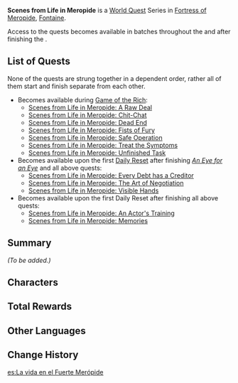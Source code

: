 {{Meta
|missing_summary = yes
}}
{{Chapter Infobox
|image    = Fontaine Chapter.png
|type     = World
|region   = Fontaine
}}
'''Scenes from Life in Meropide''' is a [[World Quest]] Series in [[Fortress of Meropide]], [[Fontaine]].

Access to the quests becomes available in batches throughout the {{Quest|Game of the Rich}} and after finishing the {{Quest|Hereafter...}}.

==List of Quests==
None of the quests are strung together in a dependent order, rather all of them start and finish separate from each other.
* Becomes available during [[Game of the Rich]]:
** [[Scenes from Life in Meropide: A Raw Deal]]
** [[Scenes from Life in Meropide: Chit-Chat]]
** [[Scenes from Life in Meropide: Dead End]]
** [[Scenes from Life in Meropide: Fists of Fury]]
** [[Scenes from Life in Meropide: Safe Operation]]
** [[Scenes from Life in Meropide: Treat the Symptoms]]
** [[Scenes from Life in Meropide: Unfinished Task]]
* Becomes available upon the first [[Daily Reset]] after finishing ''[[An Eye for an Eye]]'' and all above quests:
** [[Scenes from Life in Meropide: Every Debt has a Creditor]]
** [[Scenes from Life in Meropide: The Art of Negotiation]]
** [[Scenes from Life in Meropide: Visible Hands]]
* Becomes available upon the first Daily Reset after finishing all above quests:
** [[Scenes from Life in Meropide: An Actor's Training]]
** [[Scenes from Life in Meropide: Memories]]

==Summary==
''(To be added.)''

==Characters==
{{Character Appearances|Scenes from Life in Meropide Chapter|type=Chapter}}

==Total Rewards==
{{Quest Rewards List|Scenes from Life in Meropide Chapter Quests}}

==Other Languages==
{{Other Languages
|en       = Scenes from Life in Meropide
|zhs      = 梅洛彼得生活场景
|zhs_rm   = Méiluòbǐdé Shēnghuó Chǎngjǐng
|zht      = 梅洛彼得生活場景
|zht_rm   = Méiluòbǐdé Shēnghuó Chǎngjǐng
|zh_tl    = Scenes from Life in Meropide
|ja       = メロピデの日常
|ja_rm    = Meropide no Nichijou
|ja_tl    = Daily Life in Meropide
|ko       = 메로피드의 삶
|ko_rm    = 
|ko_tl    = 
|es       = La vida en el Fuerte Merópide
|es_tl    = Life in Fort Meropide
|fr       = Le quotidien à Méropide
|fr_tl    = Everyday Life in Meropide
|ru       = Сцены жизни в крепости Меропид
|ru_tl    = Scenes of Life in the Fortress of Meropide
|th       = ฉากชีวิตที่ Meropide
|th_rm    = 
|th_tl    = 
|vi       = Cuộc Sống Ở Pháo Đài Meropide
|vi_tl    = 
|de       = Szenen aus dem Leben im Fort Méropide
|de_tl    = Scenes From Life in Fort Meropide
|id       = Sekilas Mengenai Kehidupan di Meropide
|id_tl    = A Glimpse of Life in Meropide
|pt       = Cenas da Vida em Meropide
|pt_tl    = Scenes from Life in Meropide
|tr       = Meropide'de Hayattan Kareler
|tr_tl    = 
|it       = Scene di vita a Méropide
|it_tl    = 
}}

==Change History==
{{Change History|4.1}}

[[es:La vida en el Fuerte Merópide]]